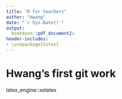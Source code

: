 ```yaml
--- 
title: "R for teachers"
author: "Hwang"
date: "`r Sys.Date()`"
output:
  bookdown::pdf_document2:
header-includes:
- \usepackage{kotex}
---
```


# Hwang's first git work

latex_engine::xelatex




